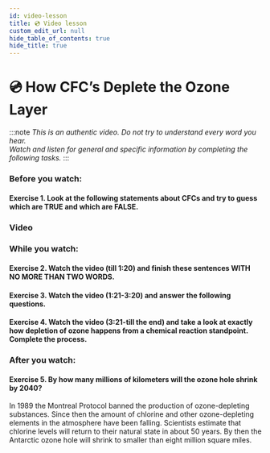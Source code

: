 ```yaml
---
id: video-lesson
title: 💿 Video lesson
custom_edit_url: null
hide_table_of_contents: true
hide_title: true
---
```



<Theme halogenoalkanes />

# 💿 How CFC’s Deplete the Ozone Layer

:::note
_This is an authentic video. Do not try to understand every word you hear._  
_Watch and listen for general and specific information by completing the following tasks._
:::

### Before you watch:

#### Exercise 1. Look at the following statements about CFCs and try to guess which are TRUE and which are FALSE.

<Frame src="https://learningapps.org/watch?v=poxg3pzij21" height="520px" />

### Video

<Player url="https://www.youtube.com/watch?v=5BM4wXCP3Vc" />

### While you watch:

#### Exercise 2. Watch the video (till 1:20) and finish these sentences WITH NO MORE THAN TWO WORDS.

<Frame src="https://learningapps.org/watch?v=pe2iehd7k21" height="360px" />

#### Exercise 3. Watch the video (1:21-3:20) and answer the following questions.

<Frame src="https://learningapps.org/watch?v=pzakw4ur521" height="400px" />

#### Exercise 4. Watch the video (3:21-till the end) and take a look at exactly how depletion of ozone happens from a chemical reaction standpoint. Complete the process.

<Frame src="https://learningapps.org/watch?v=p7tuyh0ic21" height="570px" />

### After you watch:

#### Exercise 5. By how many millions of kilometers will the ozone hole shrink by 2040?

In 1989 the Montreal Protocol banned the production of ozone-depleting substances. Since then the amount of chlorine and other ozone-depleting elements in the atmosphere have been falling. Scientists estimate that chlorine levels will return to their natural state in about 50 years. By then the Antarctic ozone hole will shrink to smaller than eight million square miles.
